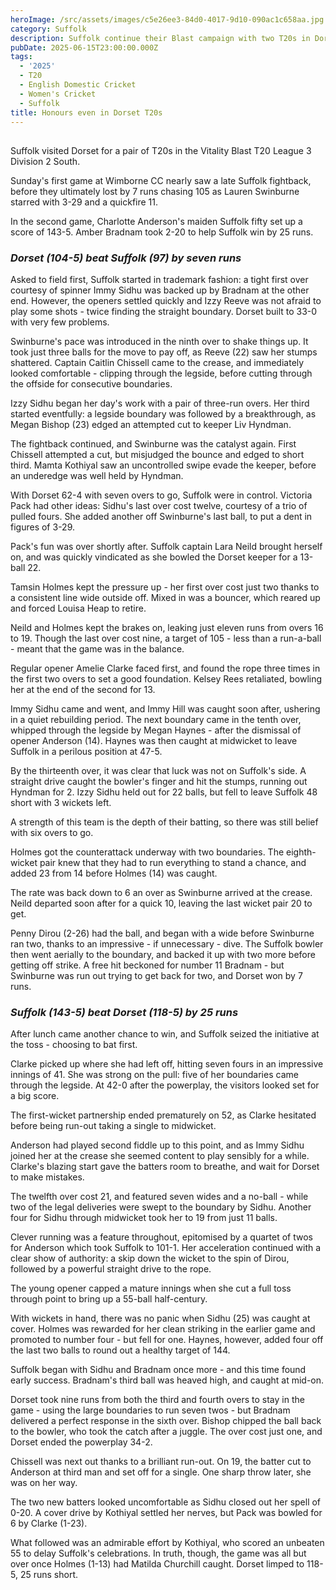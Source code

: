```yaml
---
heroImage: /src/assets/images/c5e26ee3-84d0-4017-9d10-090ac1c658aa.jpg
category: Suffolk
description: Suffolk continue their Blast campaign with two T20s in Dorset.
pubDate: 2025-06-15T23:00:00.000Z
tags:
  - '2025'
  - T20
  - English Domestic Cricket
  - Women's Cricket
  - Suffolk
title: Honours even in Dorset T20s
---
```


##

Suffolk visited Dorset for a pair of T20s in the Vitality Blast T20 League 3 Division 2 South.

Sunday's first game at Wimborne CC nearly saw a late Suffolk fightback, before they ultimately lost by 7 runs chasing 105 as Lauren Swinburne starred with 3-29 and a quickfire 11.

In the second game, Charlotte Anderson's maiden Suffolk fifty set up a score of 143-5. Amber Bradnam took 2-20 to help Suffolk win by 25 runs.

### *Dorset (104-5) beat Suffolk (97) by seven runs*

Asked to field first, Suffolk started in trademark fashion: a tight first over courtesy of spinner Immy Sidhu was backed up by Bradnam at the other end. However, the openers settled quickly and Izzy Reeve was not afraid to play some shots - twice finding the straight boundary. Dorset built to 33-0 with very few problems.

Swinburne's pace was introduced in the ninth over to shake things up. It took just three balls for the move to pay off, as Reeve (22) saw her stumps shattered. Captain Caitlin Chissell came to the crease, and immediately looked comfortable - clipping through the legside, before cutting through the offside for consecutive boundaries.

Izzy Sidhu began her day's work with a pair of three-run overs. Her third started eventfully: a legside boundary was followed by a breakthrough, as Megan Bishop (23) edged an attempted cut to keeper Liv Hyndman.

The fightback continued, and Swinburne was the catalyst again. First Chissell attempted a cut, but misjudged the bounce and edged to short third. Mamta Kothiyal saw an uncontrolled swipe evade the keeper, before an underedge was well held by Hyndman.

With Dorset 62-4 with seven overs to go, Suffolk were in control. Victoria Pack had other ideas: Sidhu's last over cost twelve, courtesy of a trio of pulled fours. She added another off Swinburne's last ball, to put a dent in figures of 3-29.

Pack's fun was over shortly after. Suffolk captain Lara Neild brought herself on, and was quickly vindicated as she bowled the Dorset keeper for a 13-ball 22.

Tamsin Holmes kept the pressure up - her first over cost just two thanks to a consistent line wide outside off. Mixed in was a bouncer, which reared up and forced Louisa Heap to retire.

Neild and Holmes kept the brakes on, leaking just eleven runs from overs 16 to 19. Though the last over cost nine, a target of 105 - less than a run-a-ball - meant that the game was in the balance.

Regular opener Amelie Clarke faced first, and found the rope three times in the first two overs to set a good foundation. Kelsey Rees retaliated, bowling her at the end of the second for 13.

Immy Sidhu came and went, and Immy Hill was caught soon after, ushering in a quiet rebuilding period. The next boundary came in the tenth over, whipped through the legside by Megan Haynes - after the dismissal of opener Anderson (14). Haynes was then caught at midwicket to leave Suffolk in a perilous position at 47-5.

By the thirteenth over, it was clear that luck was not on Suffolk's side. A straight drive caught the bowler's finger and hit the stumps, running out Hyndman for 2. Izzy Sidhu held out for 22 balls, but fell to leave Suffolk 48 short with 3 wickets left.

A strength of this team is the depth of their batting, so there was still belief with six overs to go.

Holmes got the counterattack underway with two boundaries. The eighth-wicket pair knew that they had to run everything to stand a chance, and added 23 from 14 before Holmes (14) was caught.

The rate was back down to 6 an over as Swinburne arrived at the crease. Neild departed soon after for a quick 10, leaving the last wicket pair 20 to get.

Penny Dirou (2-26) had the ball, and began with a wide before Swinburne ran two, thanks to an impressive - if unnecessary - dive. The Suffolk bowler then went aerially to the boundary, and backed it up with two more before getting off strike. A free hit beckoned for number 11 Bradnam - but Swinburne was run out trying to get back for two, and Dorset won by 7 runs.

### ***Suffolk (143-5) beat Dorset (118-5) by 25 runs***

After lunch came another chance to win, and Suffolk seized the initiative at the toss - choosing to bat first.

Clarke picked up where she had left off, hitting seven fours in an impressive innings of 41. She was strong on the pull: five of her boundaries came through the legside. At 42-0 after the powerplay, the visitors looked set for a big score.

The first-wicket partnership ended prematurely on 52, as Clarke hesitated before being run-out taking a single to midwicket.

Anderson had played second fiddle up to this point, and as Immy Sidhu joined her at the crease she seemed content to play sensibly for a while. Clarke's blazing start gave the batters room to breathe, and wait for Dorset to make mistakes.

The twelfth over cost 21, and featured seven wides and a no-ball - while two of the legal deliveries were swept to the boundary by Sidhu. Another four for Sidhu through midwicket took her to 19 from just 11 balls.

Clever running was a feature throughout, epitomised by a quartet of twos for Anderson which took Suffolk to 101-1. Her acceleration continued with a clear show of authority: a skip down the wicket to the spin of Dirou, followed by a powerful straight drive to the rope.

The young opener capped a mature innings when she cut a full toss through point to bring up a 55-ball half-century.

With wickets in hand, there was no panic when Sidhu (25) was caught at cover. Holmes was rewarded for her clean striking in the earlier game and promoted to number four - but fell for one. Haynes, however, added four off the last two balls to round out a healthy target of 144.

Suffolk began with Sidhu and Bradnam once more - and this time found early success. Bradnam's third ball was heaved high, and caught at mid-on.

Dorset took nine runs from both the third and fourth overs to stay in the game - using the large boundaries to run seven twos - but Bradnam delivered a perfect response in the sixth over. Bishop chipped the ball back to the bowler, who took the catch after a juggle. The over cost just one, and Dorset ended the powerplay 34-2.

Chissell was next out thanks to a brilliant run-out. On 19, the batter cut to Anderson at third man and set off for a single. One sharp throw later, she was on her way.

The two new batters looked uncomfortable as Sidhu closed out her spell of 0-20. A cover drive by Kothiyal settled her nerves, but Pack was bowled for 6 by Clarke (1-23).

What followed was an admirable effort by Kothiyal, who scored an unbeaten 55 to delay Suffolk's celebrations. In truth, though, the game was all but over once Holmes (1-13) had Matilda Churchill caught. Dorset limped to 118-5, 25 runs short.
